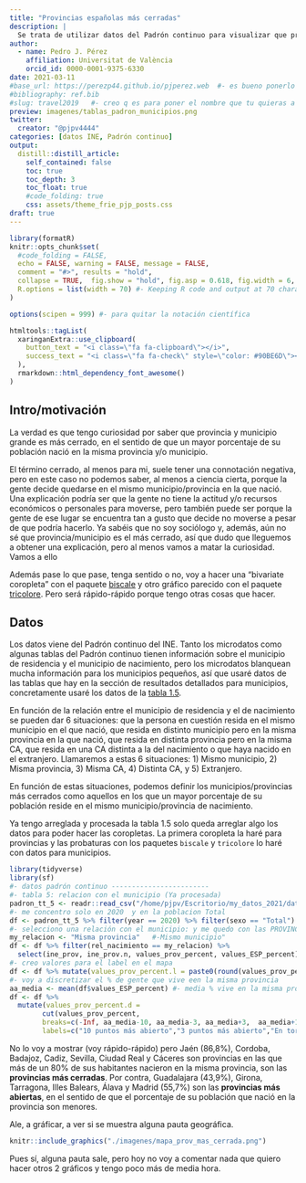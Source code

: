 ```yaml
---
title: "Provincias españolas más cerradas"
description: |
  Se trata de utilizar datos del Padrón continuo para visualizar que provincias españolas son las más cerradas. Cerradas en el sentido de que un mayor porcentaje de su población nació en la misma provincia en la que reside.
author:
  - name: Pedro J. Pérez
    affiliation: Universitat de València
    orcid_id: 0000-0001-9375-6330
date: 2021-03-11
#base_url: https://perezp44.github.io/pjperez.web  #- es bueno ponerlo
#bibliography: ref.bib
#slug: travel2019   #- creo q es para poner el nombre que tu quieras a la carpeta del post
preview: imagenes/tablas_padron_municipios.png
twitter:
  creator: "@pjpv4444"
categories: [datos INE, Padrón continuo]
output:
  distill::distill_article:
    self_contained: false
    toc: true
    toc_depth: 3
    toc_float: true   
    #code_folding: true
    css: assets/theme_frie_pjp_posts.css 
draft: true
---
```


```r
library(formatR)
knitr::opts_chunk$set(
  #code_folding = FALSE,
  echo = FALSE, warning = FALSE, message = FALSE,
  comment = "#>", results = "hold",
  collapse = TRUE,  fig.show = "hold", fig.asp = 0.618, fig.width = 6, out.width = "70%", fig.align = "center",
  R.options = list(width = 70) #- Keeping R code and output at 70 characters wide (or less) is recommended for readability on a variety of devices and screen sizes.
)
```

```r
options(scipen = 999) #- para quitar la notación científica
```

```r
htmltools::tagList(
  xaringanExtra::use_clipboard(
    button_text = "<i class=\"fa fa-clipboard\"></i>",
    success_text = "<i class=\"fa fa-check\" style=\"color: #90BE6D\"></i>",
  ),
  rmarkdown::html_dependency_font_awesome()
)
```

## Intro/motivación

La verdad es que tengo curiosidad por saber que provincia y municipio grande es más cerrado, en el sentido de que un mayor porcentaje de su población nació en la misma provincia y/o municipio. 

El término cerrado, al menos para mi, suele tener una connotación negativa, pero en este caso no podemos saber, al menos a ciencia cierta, porque la gente decide quedarse en el mismo municipio/provincia en la que nació. Una explicación podría ser que la gente no tiene la actitud y/o recursos económicos o personales para moverse, pero también puede ser porque la gente de ese lugar se encuentra tan a gusto que decide no moverse a pesar de que podría hacerlo. Ya sabéis que no soy sociólogo y, además, aún no sé que provincia/municipio es el más cerrado, así que dudo que lleguemos a obtener una explicación, pero al menos vamos a matar la curiosidad. Vamos a ello

Además pase lo que pase, tenga sentido o no, voy a hacer una "bivariate coropleta" con el paquete [biscale](https://github.com/slu-openGIS/biscale) y otro gráfico parecido con el paquete [tricolore](https://cran.r-project.org/web/packages/tricolore/vignettes/choropleth_maps_with_tricolore.html). Pero será rápido-rápido porque tengo otras cosas que hacer.


## Datos

Los datos viene del Padrón continuo del INE. Tanto los microdatos como algunas tablas del Padrón continuo tienen información sobre el municipio de residencia y el municipio de nacimiento, pero los microdatos blanquean mucha información para los municipios pequeños, así que usaré datos de las tablas que hay en la sección de resultados detallados para municipios, concretamente usaré los datos de la [tabla 1.5](https://www.ine.es/dynt3/inebase/index.htm?padre=6232&capsel=6233).

En función de la relación entre el municipio de residencia y el de nacimiento se pueden dar 6 situaciones: que la persona en cuestión resida en el mismo municipio en el que nació, que resida en distinto municipio pero en la misma provincia en la que nació, que resida en distinta provincia pero en la misma CA, que resida en una CA distinta a la del nacimiento o que haya nacido en el extranjero. Llamaremos a estas 6 situaciones: 1) Mismo municipio, 2) Misma provincia, 3) Misma CA, 4) Distinta CA, y 5) Extranjero.

En función de estas situaciones, podemos definir los municipios/provincias más cerrados como aquellos en los que un mayor porcentaje de su población reside en el mismo municipio/provincia de nacimiento.

Ya tengo arreglada y procesada la tabla 1.5 solo queda arreglar algo los datos para poder hacer las coropletas. La primera coropleta la haré para provincias y las probaturas con los paquetes `biscale` y `tricolore` lo haré con datos para municipios.

```r
library(tidyverse)
library(sf)
#- datos padrón continuo ------------------------
#- tabla 5: relacion con el municipio (Ya procesada)
padron_tt_5 <- readr::read_csv("/home/pjpv/Escritorio/my_datos_2021/datos/INE/ine_padron_continuo/tablas_muni/tabla_5_relacion_muni.csv")
#- me concentro solo en 2020  y en la poblacion Total
df <- padron_tt_5 %>% filter(year == 2020) %>% filter(sexo == "Total")  
#- selecciono una relación con el municipio: y me quedo con las PROVINCIAS
my_relacion <- "Misma provincia"   #-Mismo municipio"
df <- df %>% filter(rel_nacimiento == my_relacion) %>%  
  select(ine_prov, ine_prov.n, values_prov_percent, values_ESP_percent) %>% distinct()
#- creo valores para el label en el mapa
df <- df %>% mutate(values_prov_percent.l = paste0(round(values_prov_percent, digits = 1), "%"))
#- voy a discretizar el % de gente que vive een la misma provincia
aa_media <- mean(df$values_ESP_percent) #- media % vive en la misma prov para ESP
df <- df %>% 
  mutate(values_prov_percent.d = 
        cut(values_prov_percent, 
        breaks=c(-Inf, aa_media-10, aa_media-3, aa_media+3,  aa_media+10, Inf), 
        labels=c("10 puntos más abierto","3 puntos más abierto","En torno a la media", "3 puntos más cerrado", "10 puntos más cerrado")))
```


No lo voy a mostrar (voy rápido-rápido) pero Jaén (86,8%), Cordoba, Badajoz, Cadiz, Sevilla, Ciudad Real y Cáceres son provincias en las que más de un 80% de sus habitantes nacieron en la misma provincia, son las **provincias más cerradas**. Por contra, Guadalajara (43,9%), Girona, Tarragona, Illes Balears, Álava y Madrid (55,7%) son las **provincias más abiertas**, en el sentido de que el porcentaje de su población que nació en la provincia son menores. 


Ale, a gráficar, a ver si se muestra alguna pauta geográfica.

```r
knitr::include_graphics("./imagenes/mapa_prov_mas_cerrada.png")
```

Pues sí, alguna pauta sale, pero hoy no voy a comentar nada que quiero hacer otros 2 gráficos y tengo poco más de media hora.

